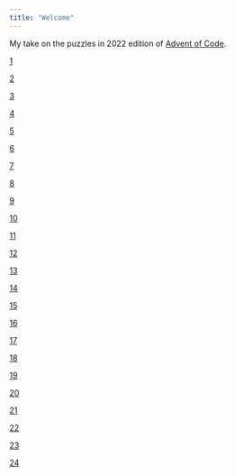 ```yaml
---
title: "Welcome"
---
```


My take on the puzzles in 2022 edition of [Advent of Code](https://adventofcode.com/2022).

::: calendar
::: {.card .border-success .mb-3}
::: day
[1](Day_1.html)
:::
:::
::: {.card .border-warning .mb-3}
::: day
[2](Day_2.html)
:::
:::
::: {.card .border-warning .mb-3}
::: day
[3](Day_3.html)
:::
:::
::: {.card .border-warning .mb-3}
::: day
[4](Day_4.html)
:::
:::
::: {.card .border-warning .mb-3}
::: day
[5](Day_5.html)
:::
:::
::: {.card .border-warning .mb-3}
::: day
[6](Day_6.html)
:::
:::
::: {.card .border-warning .mb-3}
::: day
[7](Day_7.html)
:::
:::
::: {.card .border-warning .mb-3}
::: day
[8](Day_8.html)
:::
:::
::: {.card .border-warning .mb-3}
::: day
[9](Day_9.html)
:::
:::
::: {.card .border-warning .mb-3}
::: day
[10](Day_10.html)
:::
:::
::: {.card .border-warning .mb-3}
::: day
[11](Day_11.html)
:::
:::
::: {.card .border-warning .mb-3}
::: day
[12](Day_12.html)
:::
:::
::: {.card .border-warning .mb-3}
::: day
[13](Day_13.html)
:::
:::
::: {.card .border-warning .mb-3}
::: day
[14](Day_14.html)
:::
:::
::: {.card .border-warning .mb-3}
::: day
[15](Day_15.html)
:::
:::
::: {.card .border-warning .mb-3}
::: day
[16](Day_16.html)
:::
:::
::: {.card .border-warning .mb-3}
::: day
[17](Day_17.html)
:::
:::
::: {.card .border-warning .mb-3}
::: day
[18](Day_18.html)
:::
:::
::: {.card .border-warning .mb-3}
::: day
[19](Day_19.html)
:::
:::
::: {.card .border-warning .mb-3}
::: day
[20](Day_20.html)
:::
:::
::: {.card .border-warning .mb-3}
::: day
[21](Day_21.html)
:::
:::
::: {.card .border-warning .mb-3}
::: day
[22](Day_22.html)
:::
:::
::: {.card .border-warning .mb-3}
::: day
[23](Day_23.html)
:::
:::
::: {.card .border-warning .mb-3}
::: day
[24](Day_24.html)
:::
:::
:::
